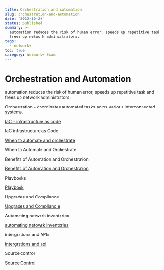 ```yaml
---
title: Orchestration and Automation
slug: orchestration-and-automation
date: '2025-10-29'
status: published
summary: >-
  automation reduces the risk of human error, speeds up repetitive task and
  frees up network administrators.
tags:
  - network+
toc: true
category: Network+ Exam
---
```


# Orchestration and Automation

automation reduces the risk of human error, speeds up repetitive task and frees up network administrators. 

Orchestration - coordinates automated tasks acros various interconnected systems. 

[IaC - infrastructure as code ](Orchestration%20and%20Automation/IaC%20-%20infrastructure%20as%20code%202666f82ab00580f68d3dd0be1214ca02.md)

IaC infrastructure as Code 

[When to automate and orchestrate ](Orchestration%20and%20Automation/When%20to%20automate%20and%20orchestrate%202666f82ab005805ba489dccdc75ed056.md)

When to Automate and Orchestrate 

Benefits of Automation and Orchestration 

[Benefits of Automation and Orchestration](Orchestration%20and%20Automation/Benefits%20of%20Automation%20and%20Orchestration%202666f82ab00580149680ff46696b90ee.md)

Playbooks 

[Playbook ](Orchestration%20and%20Automation/Playbook%202666f82ab00580f3ace0e979e4e129e2.md)

Upgrades and Compliance 

[Upgrades and Complianc e](Orchestration%20and%20Automation/Upgrades%20and%20Complianc%20e%202666f82ab0058052ac38e859a92fcc9c.md)

Automating network inventories 

[automating netowrk inventories ](Orchestration%20and%20Automation/automating%20netowrk%20inventories%202666f82ab0058019990ed2deefe6b4ba.md)

intergrations and APIs 

[intergrations and api ](Orchestration%20and%20Automation/intergrations%20and%20api%202666f82ab00580ac89f1f5fb549972a5.md)

Source control 

[Source Control ](Orchestration%20and%20Automation/Source%20Control%202666f82ab0058057bc0ef0eecbef04c5.md)

[](Orchestration%20and%20Automation/Untitled%202666f82ab0058086b738cdef223398f8.md)
